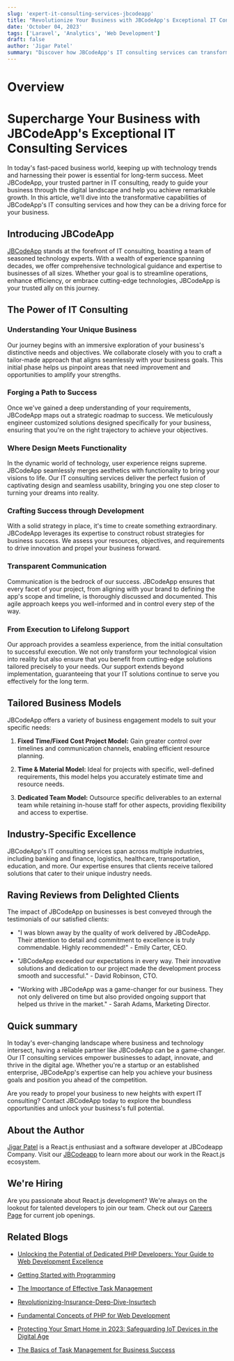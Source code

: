 ```yaml
---
slug: 'expert-it-consulting-services-jbcodeapp'
title: "Revolutionize Your Business with JBCodeApp's Exceptional IT Consulting Services"
date: 'October 04, 2023'
tags: ['Laravel', 'Analytics', 'Web Development']
draft: false
author: 'Jigar Patel'
summary: "Discover how JBCodeApp's IT consulting services can transform your business by bridging the gap between technology and your objectives, empowering you to adapt and thrive in the digital age."
---
```


# Overview

<TOCInline toc={props.toc} exclude="Overview" toHeading={2} defaultimage="" />

# Supercharge Your Business with JBCodeApp's Exceptional IT Consulting Services

In today's fast-paced business world, keeping up with technology trends and harnessing their power is essential for long-term success. Meet JBCodeApp, your trusted partner in IT consulting, ready to guide your business through the digital landscape and help you achieve remarkable growth. In this article, we'll dive into the transformative capabilities of JBCodeApp's IT consulting services and how they can be a driving force for your business.

## Introducing JBCodeApp

[JBCodeApp](https://jbcodeapp.com/) stands at the forefront of IT consulting, boasting a team of seasoned technology experts. With a wealth of experience spanning decades, we offer comprehensive technological guidance and expertise to businesses of all sizes. Whether your goal is to streamline operations, enhance efficiency, or embrace cutting-edge technologies, JBCodeApp is your trusted ally on this journey.

## The Power of IT Consulting

### Understanding Your Unique Business

Our journey begins with an immersive exploration of your business's distinctive needs and objectives. We collaborate closely with you to craft a tailor-made approach that aligns seamlessly with your business goals. This initial phase helps us pinpoint areas that need improvement and opportunities to amplify your strengths.

### Forging a Path to Success

Once we've gained a deep understanding of your requirements, JBCodeApp maps out a strategic roadmap to success. We meticulously engineer customized solutions designed specifically for your business, ensuring that you're on the right trajectory to achieve your objectives.

### Where Design Meets Functionality

In the dynamic world of technology, user experience reigns supreme. JBCodeApp seamlessly merges aesthetics with functionality to bring your visions to life. Our IT consulting services deliver the perfect fusion of captivating design and seamless usability, bringing you one step closer to turning your dreams into reality.

### Crafting Success through Development

With a solid strategy in place, it's time to create something extraordinary. JBCodeApp leverages its expertise to construct robust strategies for business success. We assess your resources, objectives, and requirements to drive innovation and propel your business forward.

### Transparent Communication

Communication is the bedrock of our success. JBCodeApp ensures that every facet of your project, from aligning with your brand to defining the app's scope and timeline, is thoroughly discussed and documented. This agile approach keeps you well-informed and in control every step of the way.

### From Execution to Lifelong Support

Our approach provides a seamless experience, from the initial consultation to successful execution. We not only transform your technological vision into reality but also ensure that you benefit from cutting-edge solutions tailored precisely to your needs. Our support extends beyond implementation, guaranteeing that your IT solutions continue to serve you effectively for the long term.

## Tailored Business Models

JBCodeApp offers a variety of business engagement models to suit your specific needs:

1. **Fixed Time/Fixed Cost Project Model:** Gain greater control over timelines and communication channels, enabling efficient resource planning.

2. **Time & Material Model:** Ideal for projects with specific, well-defined requirements, this model helps you accurately estimate time and resource needs.

3. **Dedicated Team Model:** Outsource specific deliverables to an external team while retaining in-house staff for other aspects, providing flexibility and access to expertise.

## Industry-Specific Excellence

JBCodeApp's IT consulting services span across multiple industries, including banking and finance, logistics, healthcare, transportation, education, and more. Our expertise ensures that clients receive tailored solutions that cater to their unique industry needs.

## Raving Reviews from Delighted Clients

The impact of JBCodeApp on businesses is best conveyed through the testimonials of our satisfied clients:

- "I was blown away by the quality of work delivered by JBCodeApp. Their attention to detail and commitment to excellence is truly commendable. Highly recommended!" - Emily Carter, CEO.

- "JBCodeApp exceeded our expectations in every way. Their innovative solutions and dedication to our project made the development process smooth and successful." - David Robinson, CTO.

- "Working with JBCodeApp was a game-changer for our business. They not only delivered on time but also provided ongoing support that helped us thrive in the market." - Sarah Adams, Marketing Director.

## Quick summary

In today's ever-changing landscape where business and technology intersect, having a reliable partner like JBCodeApp can be a game-changer. Our IT consulting services empower businesses to adapt, innovate, and thrive in the digital age. Whether you're a startup or an established enterprise, JBCodeApp's expertise can help you achieve your business goals and position you ahead of the competition.

Are you ready to propel your business to new heights with expert IT consulting? Contact JBCodeApp today to explore the boundless opportunities and unlock your business's full potential.

## About the Author

[Jigar Patel](https://expertlaravel.com) is a React.js enthusiast and a software developer at JBCodeapp Company. Visit our [JBCodeapp](https://jbcodeapp.com) to learn more about our work in the React.js ecosystem.

## We're Hiring

Are you passionate about React.js development? We're always on the lookout for talented developers to join our team. Check out our [Careers Page](https://jbcodeapp.com/career) for current job openings.

## Related Blogs

- [Unlocking the Potential of Dedicated PHP Developers: Your Guide to Web Development Excellence](dedicated-php-developers-guide-web-development-excellence)

- [Getting Started with Programming](getting-started-with-programming)

- [The Importance of Effective Task Management](importance-of-effective-task-management)

- [Revolutionizing-Insurance-Deep-Dive-Insurtech](insurtech-revolutionizing-insurance-digital-age)

- [Fundamental Concepts of PHP for Web Development](php-web-development-fundamentals)

- [Protecting Your Smart Home in 2023: Safeguarding IoT Devices in the Digital Age](protecting-your-smart-home-2023-safeguarding-iot-devices-digital-age)

- [The Basics of Task Management for Business Success](task-management-business-success-basics)
